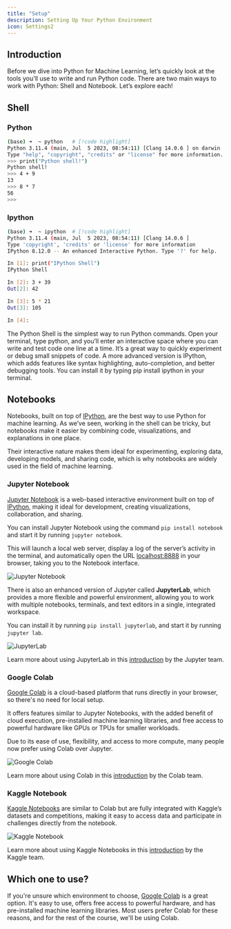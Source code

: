 ```yaml
---
title: "Setup"
description: Setting Up Your Python Environment
icon: Settings2
---
```


## Introduction

Before we dive into Python for Machine Learning, let’s quickly look at the tools you'll use to write and run Python code. There are two main ways to work with Python: Shell and Notebook. Let’s explore each!

## Shell

### Python

```sh title="Python Shell"
(base) ➜  ~ python   # [!code highlight]
Python 3.11.4 (main, Jul  5 2023, 08:54:11) [Clang 14.0.6 ] on darwin
Type "help", "copyright", "credits" or "license" for more information.
>>> print("Python shell!")
Python shell!
>>> 4 + 9
13
>>> 8 * 7
56
>>>
```

### Ipython

```sh title="IPython Shell"
(base) ➜  ~ ipython  # [!code highlight]
Python 3.11.4 (main, Jul  5 2023, 08:54:11) [Clang 14.0.6 ]
Type 'copyright', 'credits' or 'license' for more information
IPython 8.12.0 -- An enhanced Interactive Python. Type '?' for help.

In [1]: print("IPython Shell")
IPython Shell

In [2]: 3 + 39
Out[2]: 42

In [3]: 5 * 21
Out[3]: 105

In [4]:
```

The Python Shell is the simplest way to run Python commands. Open your terminal, type python, and you’ll enter an interactive space where you can write and test code one line at a time. It’s a great way to quickly experiment or debug small snippets of code. A more advanced version is IPython, which adds features like syntax highlighting, auto-completion, and better debugging tools. You can install it by typing pip install ipython in your terminal.

## Notebooks

Notebooks, built on top of [IPython](#ipython), are the best way to use Python for machine learning. As we’ve seen, working in the shell can be tricky, but notebooks make it easier by combining code, visualizations, and explanations in one place.

Their interactive nature makes them ideal for experimenting, exploring data, developing models, and sharing code, which is why notebooks are widely used in the field of machine learning.

### Jupyter Notebook

[Jupyter Notebook](https://jupyter.org/) is a web-based interactive environment built on top of [IPython](#ipython), making it ideal for development, creating visualizations, collaboration, and sharing.

You can install Jupyter Notebook using the command `pip install notebook` and start it by running `jupyter notebook`.

This will launch a local web server, display a log of the server’s activity in the terminal, and automatically open the URL [localhost:8888](http://localhost:8888) in your browser, taking you to the Notebook interface.

![Jupyter Notebook](/courses/python/setup/notebook.gif)

There is also an enhanced version of Jupyter called **JupyterLab**, which provides a more flexible and powerful environment, allowing you to work with multiple notebooks, terminals, and text editors in a single, integrated workspace.

You can install it by running `pip install jupyterlab`, and start it by running `jupyter lab`.

![JupyterLab](/courses/python/setup/jupyterlab.gif)

Learn more about using JupyterLab in this [introduction](https://youtu.be/A5YyoCKxEOU?si=vQJXKYTakXIe-DJC) by the Jupyter team.

### Google Colab

[Google Colab](https://colab.research.google.com/) is a cloud-based platform that runs directly in your browser, so there's no need for local setup.

It offers features similar to Jupyter Notebooks, with the added benefit of cloud execution, pre-installed machine learning libraries, and free access to powerful hardware like GPUs or TPUs for smaller workloads.

Due to its ease of use, flexibility, and access to more compute, many people now prefer using Colab over Jupyter.

![Google Colab](/courses/python/setup/colab.gif)

Learn more about using Colab in this [introduction](https://colab.research.google.com/notebooks/intro.ipynb) by the Colab team.

### Kaggle Notebook

[Kaggle Notebooks](https://www.kaggle.com/code) are similar to Colab but are fully integrated with Kaggle’s datasets and competitions, making it easy to access data and participate in challenges directly from the notebook.

![Kaggle Notebook](/courses/python/setup/kaggle-notebook.gif)

Learn more about using Kaggle Notebooks in this [introduction](https://www.kaggle.com/docs/notebooks) by the Kaggle team.

## Which one to use?

If you're unsure which environment to choose, [Google Colab](https://colab.research.google.com/) is a great option. It's easy to use, offers free access to powerful hardware, and has pre-installed machine learning libraries. Most users prefer Colab for these reasons, and for the rest of the course, we'll be using Colab.
